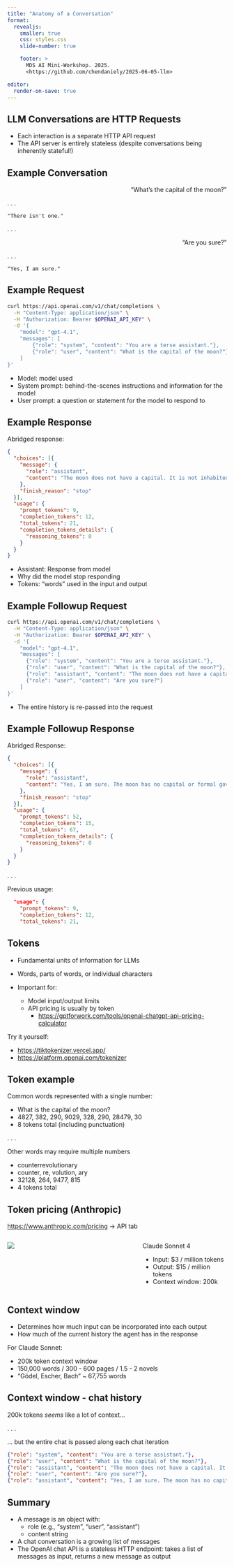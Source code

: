 ```yaml
---
title: "Anatomy of a Conversation"
format:
  revealjs:
    smaller: true
    css: styles.css
    slide-number: true

    footer: >
      MDS AI Mini-Workshop. 2025.
      <https://github.com/chendaniely/2025-06-05-llm>

editor:
  render-on-save: true
---
```


## LLM Conversations are HTTP Requests

::: {.incremental}
- Each interaction is a separate HTTP API request
- The API server is entirely stateless (despite conversations being inherently stateful!)
:::

## Example Conversation

::: {style="text-align: right;"}
"What's the capital of the moon?"
:::

. . .

`"There isn't one."`

. . .

::: {style="text-align: right;"}
"Are you sure?"
:::

. . .

`"Yes, I am sure."`

## Example Request

```.bash
curl https://api.openai.com/v1/chat/completions \
  -H "Content-Type: application/json" \
  -H "Authorization: Bearer $OPENAI_API_KEY" \
  -d '{
    "model": "gpt-4.1",
    "messages": [
        {"role": "system", "content": "You are a terse assistant."},
        {"role": "user", "content": "What is the capital of the moon?"}
    ]
}'
```
- Model: model used
- System prompt: behind-the-scenes instructions and information for the model
- User prompt: a question or statement for the model to respond to

## Example Response

Abridged response:

```.json
{
  "choices": [{
    "message": {
      "role": "assistant",
      "content": "The moon does not have a capital. It is not inhabited or governed.",
    },
    "finish_reason": "stop"
  }],
  "usage": {
    "prompt_tokens": 9,
    "completion_tokens": 12,
    "total_tokens": 21,
    "completion_tokens_details": {
      "reasoning_tokens": 0
    }
  }
}
```

- Assistant: Response from model
- Why did the model stop responding
- Tokens: "words" used in the input and output

## Example Followup Request

```.bash
curl https://api.openai.com/v1/chat/completions \
  -H "Content-Type: application/json" \
  -H "Authorization: Bearer $OPENAI_API_KEY" \
  -d '{
    "model": "gpt-4.1",
    "messages": [
      {"role": "system", "content": "You are a terse assistant."},
      {"role": "user", "content": "What is the capital of the moon?"},
      {"role": "assistant", "content": "The moon does not have a capital. It is not inhabited or governed."},
      {"role": "user", "content": "Are you sure?"}
    ]
}'
```

- The entire history is re-passed into the request

## Example Followup Response

Abridged Response:

```.json
{
  "choices": [{
    "message": {
      "role": "assistant",
      "content": "Yes, I am sure. The moon has no capital or formal governance."
    },
    "finish_reason": "stop"
  }],
  "usage": {
    "prompt_tokens": 52,
    "completion_tokens": 15,
    "total_tokens": 67,
    "completion_tokens_details": {
      "reasoning_tokens": 0
    }
  }
}
```

. . .

Previous usage:

```.json
  "usage": {
    "prompt_tokens": 9,
    "completion_tokens": 12,
    "total_tokens": 21,
```


## Tokens

- Fundamental units of information for LLMs
- Words, parts of words, or individual characters

- Important for:
  - Model input/output limits
  - API pricing is usually by token
    - <https://gptforwork.com/tools/openai-chatgpt-api-pricing-calculator>


Try it yourself:

- <https://tiktokenizer.vercel.app/>
- <https://platform.openai.com/tokenizer>

## Token example

Common words represented with a single number:

:::{.incremental}
- What is the capital of the moon?
- 4827, 382, 290, 9029, 328, 290, 28479, 30
- 8 tokens total (including punctuation)
:::

. . .

Other words may require multiple numbers

:::{.incremental}
- counterrevolutionary
- counter, re, volution, ary
- 32128, 264, 9477, 815
- 4 tokens total
:::

## Token pricing (Anthropic)

<https://www.anthropic.com/pricing> -> API tab

::: {.columns}
::: {.column width="60%"}
![](/img/anthropic-pricing.png)
:::
::: {.column width="40%"}
Claude Sonnet 4

- Input: $3 / million tokens
- Output: $15 / million tokens
- Context window: 200k
:::
:::

## Context window

- Determines how much input can be incorporated into each output
- How much of the current history the agent has in the response

For Claude Sonnet:

- 200k token context window
- 150,000 words / 300 - 600 pages / 1.5 - 2 novels
- "Gödel, Escher, Bach" ~ 67,755 words

## Context window - chat history

200k tokens *seems* like a lot of context...

. . .

... but the entire chat is passed along each chat iteration

```json
{"role": "system", "content": "You are a terse assistant."},
{"role": "user", "content": "What is the capital of the moon?"},
{"role": "assistant", "content": "The moon does not have a capital. It is not inhabited or governed."},
{"role": "user", "content": "Are you sure?"},
{"role": "assistant", "content": "Yes, I am sure. The moon has no capital or formal governance."}
```

## Summary

- A message is an object with:
  - role (e.g., “system”, “user”, “assistant”)
  - content string
- A chat conversation is a growing list of messages
- The OpenAI chat API is a stateless HTTP endpoint: takes a list of messages as input, returns a new message as output
